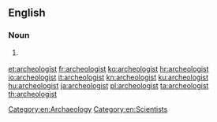 ==English==

===Noun===
{{en-noun}}

# {{context|chiefly|US|lang=en}} {{alternative spelling of|archaeologist|lang=en}}

[[Category:en:Archaeology]]
[[Category:en:Scientists]]

[[et:archeologist]]
[[fr:archeologist]]
[[ko:archeologist]]
[[hr:archeologist]]
[[io:archeologist]]
[[it:archeologist]]
[[kn:archeologist]]
[[ku:archeologist]]
[[hu:archeologist]]
[[ja:archeologist]]
[[pl:archeologist]]
[[ta:archeologist]]
[[th:archeologist]]